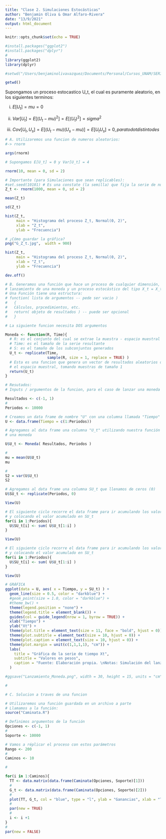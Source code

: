 ```yaml
---
title: "Clase 2. Simulaciones Estocásticas"
author: "Benjamin Oliva & Omar Alfaro-Rivera"
date: "13/9/2021"
output: html_document
---
```


```r
knitr::opts_chunk$set(echo = TRUE)

#install.packages("ggplot2")
#install.packages("dplyr")
#
library(ggplot2)
library(dplyr)
```


```r
#setwd("/Users/benjaminolivavazquez/Documents/Personal/Cursos_UNAM/SERIES_2021-I/Series-de-Tiempo-Fall2020/Clase_2")

getwd()
```

Supongamos un proceso estocastico U_t, el cual es puramente aleatorio, en los siguientes
terminos:
  
  i)   $E[U_t] = mu = 0$ 

  ii)  $Var[U_t] = E[(U_t - mu)^2] = E[(U_t)^2] = sigma^2$

  iii)  $Cov[U_t,U_s] = E[(U_t - mu)(U_s - mu)] = E[U_t U_s] = 0, para todo t distinto de s$
  
```r
# A. Utilizaremos una funcion de numeros aleatorios: 
#-> rnorm

args(rnorm)

# Supongamos E[U_t] = 0 y Var[U_t] = 4

rnorm(10, mean = 0, sd = 2)

```


```r
# Importante (para Simulaciones que sean replicables):
#set.seed(10101) # Es una constate (la semilla) que fija la serie de numeros aleatorios
Z_t <- rnorm(1000, mean = 0, sd = 2)

mean(Z_t)

sd(Z_t)

hist(Z_t, 
     main = "Histograma del proceso Z_t, Normal(0, 2)", 
     xlab = "Z_t", 
     ylab = "Frecuencia")

# ¿Cómo guardar la gráfica?
png("G_Z_t.jpg",  width = 900)

hist(Z_t, 
     main = "Histograma del proceso Z_t, Normal(0, 2)", 
     xlab = "Z_t", 
     ylab = "Frecuencia")

dev.off()
```

```r
# B. Generamos una función que hace un proceso de cualquier dimensión, para el caso del
# lanzamiento de una moneda y un proceso estocástico del tipo X_t = X_t-1 + U_t
# Una Función tiene una estructura:
# function( lista de argumentos -- pede ser vacio )
#   {
#   Cálculos, prpcedimientos, etc.
#   return( objeto de resultados ) -- puede ser opcional
#   }

# La siguiente funcion necesita DOS argumentos

Moneda <- function(R, Time){
  # R: es el conjunto del cual se extrae la muestra - espacio muestral
  # Time: es el tamaño de la serie resultante
  # S: es el tamaño de los subconjuntos generados
  U_t <- replicate(Time, 
                   sample(R, size = 1, replace = TRUE) )
  # Esta es una funcion que genera un vector de resultados aleatorios de los posibles en
  # el espacio muestral, tomando muestras de tamaño 1
  return(U_t)
}
```

```r
# Resutados: 
# Inputs / argumentos de la funcion, para el caso de lanzar una moneda

Resultados <- c(-1, 1)
#
Periodos <- 10000

# Creamos un data frame de nombre "U" con una columna llamada "Tiempo"
U <- data.frame(Tiempo = c(1:Periodos))

# Agregamos al data frame una columna "U_t" utilizando nuestra función de lanzamiento de
# una moneda

U$U_t <- Moneda( Resultados, Periodos )

#
mu = mean(U$U_t)
mu

#
S2 = var(U$U_t)
S2

# Agregamos al data frame una columna SU_t que llenamos de ceros (0)
U$SU_t <- replicate(Periodos, 0)

View(U)
```

```r
# El siguiente ciclo recorre el data frame para ir acumulando los valores de U_t
# y colocando el valor acumulado en SU_t
for(i in 1:Periodos){
  U$SU_t[i] <- sum( U$U_t[1:i] )
}

View(U)
```

```r
# El siguiente ciclo recorre el data frame para ir acumulando los valores de U_t
# y colocando el valor acumulado en SU_t
for(i in 1:Periodos){
  U$SU_t[i] <- sum( U$U_t[1:i] )
}

View(U)
```

```r
# GRÁFICA
ggplot(data = U, aes( x = Tiempo, y = SU_t) ) + 
  geom_line(size = 0.5, color = "darkblue") +
  #geom_point(size = 1.0, color = "darkblue") + 
  #theme_bw() + 
  theme(legend.position = "none") +
  theme(legend.title = element_blank()) +
  guides(col = guide_legend(nrow = 1, byrow = TRUE)) + 
  xlab("Tiempo") + 
  ylab("Xt") + 
  theme(plot.title = element_text(size = 11, face = "bold", hjust = 0)) + 
  theme(plot.subtitle = element_text(size = 10, hjust = 0)) + 
  theme(plot.caption = element_text(size = 10, hjust = 0)) +
  theme(plot.margin = unit(c(1,1,1,1), "cm")) +
  labs(
    title = "Gráfica de la serie de tiempo Xt",
    subtitle = "Valores en pesos",
    caption = "Fuente: Elaboración propia. \nNotas: Simulación del lanzamiento de una moneda."
  )

#ggsave("Lanzamiento_Moneda.png", width = 30, height = 15, units = "cm")

#
```

```r
# C. Solucion a traves de una funcion

# Utilizaremos una función guardada en un archivo a parte
# Llamamos a la función:
source("Caminata.R")

# Definimos argumentos de la función
Opciones <- c(-1, 1)
#
Soporte <- 10000

# Vamos a réplicar el proceso con estos parámetros
Rango <- 200
#
Caminos <- 10

#

for(i in 1:Caminos){
  TT <- data.matrix(data.frame(Caminata(Opciones, Soporte)[1]))
  #
  G_t <- data.matrix(data.frame(Caminata(Opciones, Soporte)[2]))
  #
  plot(TT, G_t, col = "blue", type = "l", ylab = "Ganancias", xlab = "Tiempo", ylim = c(-Rango,Rango))
  #
  par(new = TRUE)
  #
  i <- i +1
}
#
par(new = FALSE)

```
